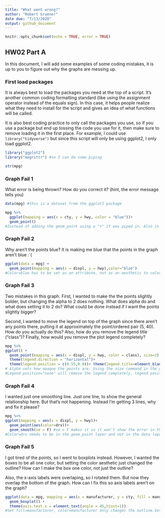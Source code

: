 ---
title: "What went wrong?"
author: "Robert Gruener"
date due: "7/13/2020"
output: github_document
---

```{r setup, include=TRUE}
knitr::opts_chunk$set(echo = TRUE, error = TRUE)
```

## HW02 Part A

In this document, I will add some examples of some coding mistakes, it is up to you to figure out why the graphs are messing up. 

### First load packages

It is always best to load the packages you need at the top of a script. It's another common coding formatting standard (like using the assignment operator instead of the equals sign). In this case, it helps people realize what they need to install for the script and gives an idea of what functions will be called. 

It is also best coding practice to only call the packages you use, so if you use a package but end up tossing the code you use for it, then make sure to remove loading it in the first place. For example, I could use `library("tidyverse")` but since this script will only be using ggplot2, I only load ggplot2.

```{r load libraries}
library("ggplot2")
library("magrittr") #so I can do some piping
```
```{r}
str(mpg)
```


### Graph Fail 1

What error is being thrown? How do you correct it? (hint, the error message tells you)

```{r}
data(mpg) #this is a dataset from the ggplot2 package

mpg %>% 
  ggplot(mapping = aes(x = cty, y = hwy, color = "blue"))+ 
  geom_point()
#Instead of adding the geom_point using a "+" it was piped in. Also in the data set, city is recorded as "cty" not city. Changed the piping to an addition sign and changed city to cty.
```

### Graph Fail 2
Why aren't the points blue? It is making me blue that the points in the graph aren't blue :`(
```{r}
ggplot(data = mpg) + 
  geom_point(mapping = aes(x = displ, y = hwy),color="blue")
#Color=blue has to be set as an attribute, not as an aesthetic to color all the points blue.
```



### Graph Fail 3
Two mistakes in this graph. First, I wanted to make the the points slightly bolder, but changing the alpha to 2 does nothing. What does alpha do and what does setting it to 2 do? What could be done instead if I want the points slightly bigger? 

Second, I wanted to move the legend on top of the graph since there aren't any points there, putting it at approximately the point/ordered pair (5, 40). How do you actually do this? Also, how do you remove the legend title ("class")? Finally, how would you remove the plot legend completely?
```{r}
mpg %>% 
ggplot() + 
  geom_point(mapping = aes(x = displ, y = hwy, color = class), size=2) + 
  theme(legend.direction = "horizontal")+
  theme(legend.position = c(0.55,0.8))+ theme(legend.title=element_blank())
# Alpha sets how opaque the points are. Using the size command in the geom point layer will make the points bigger.
#Legend position="none" will remove the legend completely, legend position c(x,y) must be between 0,0 and 1,1. Setting legend.position=c(0.55,0.8) puts it around the desired area. To remove the legend title simply add theme(legend.title=element_blank().
```

### Graph Fail 4
I wanted just one smoothing line. Just one line, to show the general relationship here. But that's not happening. Instead I'm getting 3 lines, why and fix it please?

```{r}
mpg %>% 
ggplot(mapping = aes(x = displ, y = hwy))+
  geom_point(aes(color=drv))+
  geom_smooth(se = F) #se = F makes it so it won't show the error in the line of fit
#Color=drv needs to be in the geom_point layer and not in the data layer. Otherwise three smoothing lines are generated for each group of points.
```

### Graph Fail 5
I got tired of the points, so I went to boxplots instead. However, I wanted the boxes to be all one color, but setting the color aesthetic just changed the outline? How can I make the box one color, not just the outline? 

Also, the x-axis labels were overlaping, so I rotated them. But now they overlap the bottom of the graph. How can I fix this so axis labels aren't on the graph?


```{r}
ggplot(data = mpg, mapping = aes(x = manufacturer, y = cty, fill = manufacturer)) + 
  geom_boxplot() + 
  theme(axis.text.x = element_text(angle = 45,hjust=1))
#Set fill=manufacturer, color=manufacturer only changes the outline.Setting hjust=1 within element_text will move the x axis text 
```



